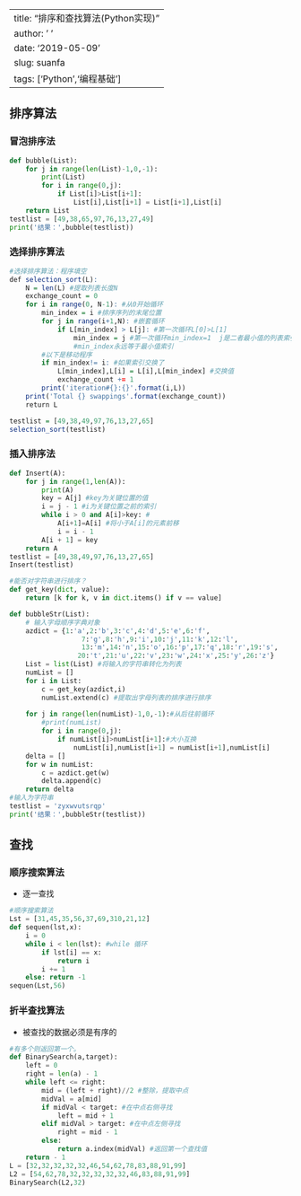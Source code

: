 
---
title: "排序和查找算法(Python实现)"
author: ' '
date: '2019-05-09'
slug: suanfa
tags: ['Python','编程基础']
---

## 排序算法

### 冒泡排序法


```python
def bubble(List):
    for j in range(len(List)-1,0,-1):
        print(List)
        for i in range(0,j):
            if List[i]>List[i+1]:
                List[i],List[i+1] = List[i+1],List[i]
    return List 
testlist = [49,38,65,97,76,13,27,49]
print('结果：',bubble(testlist))
```


### 选择排序算法


```r
#选择排序算法：程序填空
def selection_sort(L):
    N = len(L) #提取列表长度N
    exchange_count = 0
    for i in range(0, N-1): #从0开始循环
        min_index = i #排序序列的末尾位置
        for j in range(i+1,N): #嵌套循环
            if L[min_index] > L[j]: #第一次循环L[0]>L[1] 
                min_index = j #第一次循环min_index=1  j是二者最小值的列表索引。   
                #min_index永远等于最小值索引
        #以下是移动程序
        if min_index!= i: #如果索引交换了
            L[min_index],L[i] = L[i],L[min_index] #交换值
            exchange_count += 1
        print('iteration#{}:{}'.format(i,L))
    print('Total {} swappings'.format(exchange_count))
    return L

testlist = [49,38,49,97,76,13,27,65]
selection_sort(testlist)
```





### 插入排序法


```python
def Insert(A):
    for j in range(1,len(A)):
        print(A)
        key = A[j] #key为关键位置的值
        i = j - 1 #i为关键位置之前的索引
        while i > 0 and A[i]>key: #
            A[i+1]=A[i] #将小于A[i]的元素前移
            i = i - 1 
        A[i + 1] = key
    return A
testlist = [49,38,49,97,76,13,27,65]
Insert(testlist)
```




```python
#能否对字符串进行排序？
def get_key(dict, value):
    return [k for k, v in dict.items() if v == value]

def bubbleStr(List):
    # 输入字母顺序字典对象
    azdict = {1:'a',2:'b',3:'c',4:'d',5:'e',6:'f',
                  7:'g',8:'h',9:'i',10:'j',11:'k',12:'l',
                  13:'m',14:'n',15:'o',16:'p',17:'q',18:'r',19:'s',
                 20:'t',21:'u',22:'v',23:'w',24:'x',25:'y',26:'z'}   
    List = list(List) #将输入的字符串转化为列表
    numList = []
    for i in List:
        c = get_key(azdict,i)
        numList.extend(c) #提取出字母列表的排序进行排序
        
    for j in range(len(numList)-1,0,-1):#从后往前循环
        #print(numList)
        for i in range(0,j):
            if numList[i]>numList[i+1]:#大小互换
                numList[i],numList[i+1] = numList[i+1],numList[i]
    delta = []
    for w in numList:
        c = azdict.get(w)
        delta.append(c)
    return delta
#输入为字符串
testlist = 'zyxwvutsrqp'
print('结果：',bubbleStr(testlist))
```


    

## 查找

### 顺序搜索算法

+ 逐一查找


```python
#顺序搜索算法
Lst = [31,45,35,56,37,69,310,21,12]
def sequen(lst,x):
    i = 0
    while i < len(lst): #while 循环
        if lst[i] == x:
            return i
        i += 1
    else: return -1
sequen(Lst,56)
```

### 折半查找算法

+ 被查找的数据必须是有序的


```python
#有多个则返回第一个。
def BinarySearch(a,target):
    left = 0
    right = len(a) - 1
    while left <= right:
        mid = (left + right)//2 #整除，提取中点
        midVal = a[mid]
        if midVal < target: #在中点右侧寻找
            left = mid + 1
        elif midVal > target: #在中点左侧寻找
            right = mid - 1
        else:
            return a.index(midVal) #返回第一个查找值
    return - 1
L = [32,32,32,32,32,46,54,62,78,83,88,91,99]
L2 = [54,62,78,32,32,32,32,32,46,83,88,91,99]
BinarySearch(L2,32)
```


